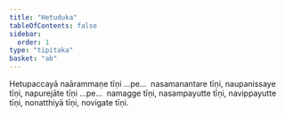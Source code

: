 ```yaml
---
title: "Hetuduka"
tableOfContents: false
sidebar:
  order: 1
type: "tipitaka"
basket: "ab"
---
```



<DynamicBreadcrumb />

<Division number="114">

<Paragraph number="1604">
Hetupaccayā naārammaṇe tīṇi …pe…  nasamanantare tīṇi, naupanissaye tīṇi, napurejāte tīṇi …pe…  namagge tīṇi, nasampayutte tīṇi, navippayutte tīṇi, nonatthiyā tīṇi, novigate tīṇi.
</Paragraph>
</Division>